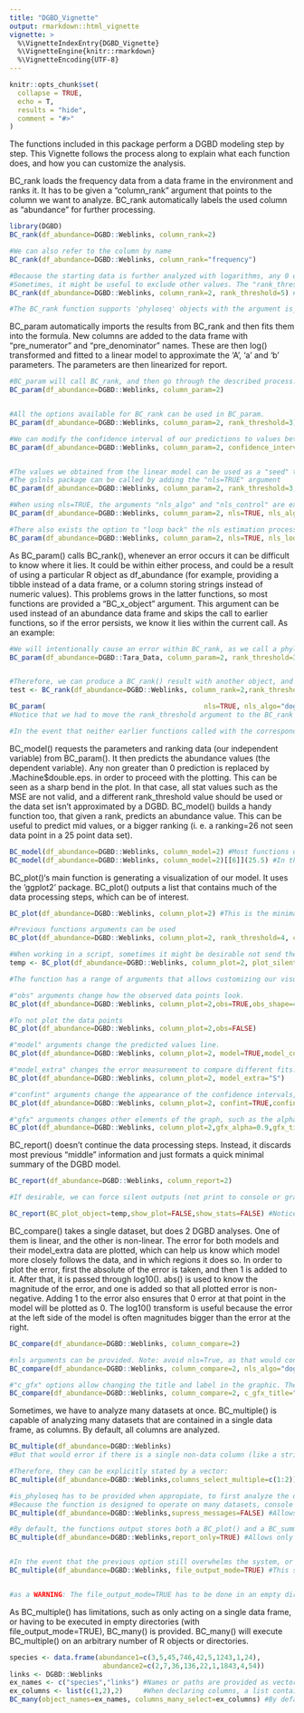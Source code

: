 ```yaml
---
title: "DGBD_Vignette"
output: rmarkdown::html_vignette
vignette: >
  %\VignetteIndexEntry{DGBD_Vignette}
  %\VignetteEngine{knitr::rmarkdown}
  %\VignetteEncoding{UTF-8}
---
```


```r
knitr::opts_chunk$set(
  collapse = TRUE,
  echo = T,
  results = "hide",
  comment = "#>"
)
```

The functions included in this package perform a DGBD modeling step by step. This Vignette follows the process along to explain what each function does, and how you can customize the analysis.

BC_rank loads the frequency data from a data frame in the environment and ranks it. It has to be given a "column_rank" argument that points to the column we want to analyze.
BC_rank automatically labels the used column as "abundance" for further processing.

```r
library(DGBD)
BC_rank(df_abundance=DGBD::Weblinks, column_rank=2)

#We can also refer to the column by name
BC_rank(df_abundance=DGBD::Weblinks, column_rank="frequency")

#Because the starting data is further analyzed with logarithms, any 0 or negative data points are automatically discarded.
#Sometimes, it might be useful to exclude other values. The "rank_threshold" argument keeps only data points higher than the threshold.
BC_rank(df_abundance=DGBD::Weblinks, column_rank=2, rank_threshold=5) #In this example, all data points equal to or lesser than 5 will be discarded.

#The BC_rank function supports 'phyloseq' objects with the argument is_phyloseq=T

```

BC_param automatically imports the results from BC_rank and then fits them into the formula. New columns are added to the data frame with "pre_numerator" and "pre_denominator" names. These are then log() transformed and fitted to a linear model to approximate the 'A', 'a' and 'b' parameters. The parameters are then linearized for report. 

```r
#BC_param will call BC_rank, and then go through the described process.
BC_param(df_abundance=DGBD::Weblinks, column_param=2) 


#All the options available for BC_rank can be used in BC_param. 
BC_param(df_abundance=DGBD::Weblinks, column_param=2, rank_threshold=3) #Notice that the column argument changed name, but it still refers to the same option, so conflicts should be avoided i. e. (column_rank=x,column_param=y) is an invalid set of arguments.

#We can modify the confidence interval of our predictions to values between 0 and 1.
BC_param(df_abundance=DGBD::Weblinks, column_param=2, confidence_interval=0.99)


#The values we obtained from the linear model can be used as a "seed" to calculate a non linear approximation of the parameters.
#The gslnls package can be called by adding the "nls=TRUE" argument
BC_param(df_abundance=DGBD::Weblinks, column_param=2, rank_threshold=3, nls=TRUE)

#When using nls=TRUE, the arguments "nls_algo" and "nls_control" are exposed as the "algorithm" and "control" arguments of the gsl_nls() function.
BC_param(df_abundance=DGBD::Weblinks, column_param=2, nls=TRUE, nls_algo="dogleg",nls_control=list(maxiter=70, scale="levenberg"))

#There also exists the option to "loop back" the nls estimation process using the generated values as seeds. It generally doesn't improve results, so changing the nls_algo and nls_control arguments is recommmended instead. Loop=1 means no looping.
BC_param(df_abundance=DGBD::Weblinks, column_param=2, nls=TRUE, nls_loop=3)
```

As BC_param() calls BC_rank(), whenever an error occurs it can be difficult to know where it lies. It could be within either process, and could be a result of using a particular R object as df_abundance (for example, providing a tibble instead of a data frame, or a column storing strings instead of numeric values). This problems grows in the latter functions, so most functions are provided a "BC_x_object" argument. This argument can be used instead of an abundance data frame and skips the call to earlier functions, so if the error persists, we know it lies within the current call. As an example:

```r
#We will intentionally cause an error within BC_rank, as we call a phyloseq object without the proper arguments. However, this particular BC_param() call might be hard to debug because we have included many arguments which could be the cause of the error.  
BC_param(df_abundance=DGBD::Tara_Data, column_param=2, rank_threshold=3, nls=TRUE, nls_algo="dogleg",nls_control=list(maxiter=70, scale="levenberg"),confidence_interval=0.99)


#Therefore, we can produce a BC_rank() result with another object, and then use it for this BC_param() call.
test <- BC_rank(df_abundance=DGBD::Weblinks, column_rank=2,rank_threshold=3)

BC_param(                                       nls=TRUE, nls_algo="dogleg",nls_control=list(maxiter=70, scale="levenberg"),confidence_interval=0.99, BC_rank_object=test) #As the error no longer appears, we know that this is a valid BC_param() call. Therefore, the error ocurrs in an earlier function.
#Notice that we had to move the rank_threshold argument to the BC_rank call, in order to imitate the original call's process.

#In the event that neither earlier functions called with the corresponding arguments or the BC_x_object call show errors, the problem could lie within the interaction of the current call and the specific data set.
```

BC_model() requests the parameters and ranking data (our independent variable) from BC_param(). It then predicts the abundance values (the dependent variable). Any non greater than 0 prediction is replaced by .Machine$double.eps. in order to proceed with the plotting. This can be seen as a sharp bend in the plot. In that case, all stat values such as the MSE are not valid, and a different rank_threshold value should be used or the data set isn't approximated by a DGBD. BC_model() builds a handy function too, that given a rank, predicts an abundance value. This can be useful to predict mid values, or a bigger ranking (i. e. a ranking=26 not seen data point in a 25 point data set).

```r
BC_model(df_abundance=DGBD::Weblinks, column_model=2) #Most functions output lists with a variety of elements related to all previous steps and the current process being done.
BC_model(df_abundance=DGBD::Weblinks, column_model=2)[[6]](25.5) #In this case, we can call the constructed function like so.

```

BC_plot()'s main function is generating a visualization of our model. It uses the 'ggplot2' package. BC_plot() outputs a list that contains much of the data processing steps, which can be of interest.

```r
BC_plot(df_abundance=DGBD::Weblinks, column_plot=2) #This is the minimal function call.

#Previous functions arguments can be used
BC_plot(df_abundance=DGBD::Weblinks, column_plot=2, rank_threshold=4, confidence_interval=0.985)

#When working in a script, sometimes it might be desirable not send the plot as an output to the graphical device.
temp <- BC_plot(df_abundance=DGBD::Weblinks, column_plot=2, plot_silent=T)

#The function has a range of arguments that allows customizing our visualization.

#"obs" arguments change how the observed data points look.
BC_plot(df_abundance=DGBD::Weblinks, column_plot=2,obs=TRUE,obs_shape=4,obs_col="#aa9fff",obs_size=3)

#To not plot the data points
BC_plot(df_abundance=DGBD::Weblinks, column_plot=2,obs=FALSE)

#"model" arguments change the predicted values line.
BC_plot(df_abundance=DGBD::Weblinks, column_plot=2, model=TRUE,model_col="#aaff00",model_width=2)

#"model_extra" changes the error measurement to compare different fits. The "R2" measurement is not recommended for non-linear relationships (DGBD's are linear only when a=b=1)
BC_plot(df_abundance=DGBD::Weblinks, column_plot=2, model_extra="S")

#"confint" arguments change the appearance of the confidence intervals, and the confidence interval range (which you might not want to plot, as it alters the color of the model line).
BC_plot(df_abundance=DGBD::Weblinks, column_plot=2, confint=TRUE,confint_col="#018666",confint_width=0.5,confrange=TRUE,confrange_col="#ffff78")

#"gfx" arguments changes other elements of the graph, such as the alpha of all objects, the title, whether to plot a label or not, where, the scales and the background color
BC_plot(df_abundance=DGBD::Weblinks, column_plot=2,gfx_alpha=0.9,gfx_title="My Graph",gfx_label=TRUE,gfx_label_coords=c(15,15),gfx_xy_trans=c("log10","log10"),gfx_theme=ggplot2::theme_bw())
```

BC_report() doesn't continue the data processing steps. Instead, it discards most previous "middle" information and just formats a quick minimal summary of the DGBD model.

```r
BC_report(df_abundance=DGBD::Weblinks, column_report=2)

#If desirable, we can force silent outputs (not print to console or graphical devices)

BC_report(BC_plot_object=temp,show_plot=FALSE,show_stats=FALSE) #Notice the BC_x_object substitution. When the DGBD analysis takes too long (which could happen if the data frame is big). Calling BC_report() means calling all other functions from BC_rank() and redoing everything. BC_x_object substitution avoids spending computer resources in the same task.
```

BC_compare() takes a single dataset, but does 2 DGBD analyses. One of them is linear, and the other is non-linear. The error for both models and their model_extra data are plotted, which can help us know which model more closely follows the data, and in which regions it does so. In order to plot the error, first the absolute of the error is taken, and then 1 is added to it. After that, it is passed through log10(). abs() is used to know the magnitude of the error, and one is added so that all plotted error is non-negative. Adding 1 to the error also ensures that 0 error at that point in the model will be plotted as 0. The log10() transform is useful because the error at the left side of the model is often magnitudes bigger than the error at the right.

```r
BC_compare(df_abundance=DGBD::Weblinks, column_compare=2)

#nls arguments can be provided. Note: avoid nls=True, as that would conflict with the linear analysis.
BC_compare(df_abundance=DGBD::Weblinks, column_compare=2, nls_algo="dogleg",nls_control=list(maxiter=70, scale="levenberg"))

#"c_gfx" options allow changing the title and label in the graphic. The model_extra argument is particularly useful for this function. 
BC_compare(df_abundance=DGBD::Weblinks, column_compare=2, c_gfx_title="BC_comparison",c_gfx_label=TRUE, model_extra="S")
```

Sometimes, we have to analyze many datasets at once. BC_multiple() is capable of analyzing many datasets that are contained in a single data frame, as columns. By default, all columns are analyzed.

```r

BC_multiple(df_abundance=DGBD::Weblinks)
#But that would error if there is a single non-data column (like a string column).

#Therefore, they can be explicitly stated by a vector:
BC_multiple(df_abundance=DGBD::Weblinks,columns_select_multiple=c(1:2))

#is_phyloseq has to be provided when appropiate, to first analyze the dimensions of the data frame before calling each individual analysis.
#Because the function is designed to operate on many datasets, console spam is common. Therefore, by default the supress_messages=TRUE argument is provided. 
BC_multiple(df_abundance=DGBD::Weblinks,supress_messages=FALSE) #Allows output.

#By default, the functions output stores both a BC_plot() and a BC_summary() object per analysis, which stores duplicated data and might overwhelm the system resources.
BC_multiple(df_abundance=DGBD::Weblinks,report_only=TRUE) #Allows only storing the smaller summary object.


#In the event that the previous option still overwhelms the system, or when lengthy operations are performed (and it is desired to save progress along each step, instead of only at the end of the process), the next call is desired:
BC_multiple(df_abundance=DGBD::Weblinks, file_output_mode=TRUE) #This saves each graph as soon as it is generated. A single data frame containing the parameters is generated only at the end of the analysis. However, this method takes far less resources, as graphs aren't stored in the R environment.


#as a WARNING: The file_output_mode=TRUE has to be done in an empty directory! If 2 file_output_mode=TRUE call's are performed on the same directory, data will be overwritten and permanently lost!
```

As BC_multiple() has limitations, such as only acting on a single data frame, or having to be executed in empty directories (with file_output_mode=TRUE), BC_many() is provided. BC_many() will execute BC_multiple() on an arbitrary number of R objects or directories.

```r
species <- data.frame(abundance1=c(3,5,45,746,42,5,1243,1,24),
                       abundance2=c(2,7,36,136,22,1,1843,4,54))
links <- DGBD::Weblinks
ex_names <- c("species","links") #Names or paths are provided as vectors. When providing paths to .csv files (or other files), use_paths=TRUE has to be provided as an argument for BC_many(). 
ex_columns <- list(c(1,2),2)     #When declaring columns, a list containing a vector for each name is needed.
BC_many(object_names=ex_names, columns_many_select=ex_columns) #By default, supress_messages_many=TRUE is provided. Setting it to FALSE will allow posting the progress along to the objects to the console.
```
